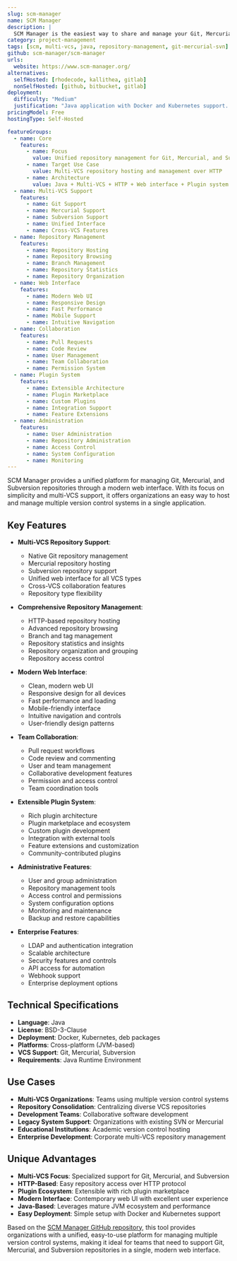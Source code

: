 ```yaml
---
slug: scm-manager
name: SCM Manager
description: |
  SCM Manager is the easiest way to share and manage your Git, Mercurial and Subversion repositories over HTTP. Built with Java, it provides a unified web interface for multiple version control systems with comprehensive repository management and collaboration features.
category: project-management
tags: [scm, multi-vcs, java, repository-management, git-mercurial-svn]
github: scm-manager/scm-manager
urls:
  website: https://www.scm-manager.org/
alternatives:
  selfHosted: [rhodecode, kallithea, gitlab]
  nonSelfHosted: [github, bitbucket, gitlab]
deployment:
  difficulty: "Medium"
  justification: "Java application with Docker and Kubernetes support. Requires JVM setup and proper configuration for multi-VCS environments."
pricingModel: Free
hostingType: Self-Hosted

featureGroups:
  - name: Core
    features:
      - name: Focus
        value: Unified repository management for Git, Mercurial, and Subversion
      - name: Target Use Case
        value: Multi-VCS repository hosting and management over HTTP
      - name: Architecture
        value: Java + Multi-VCS + HTTP + Web interface + Plugin system
  - name: Multi-VCS Support
    features:
      - name: Git Support
      - name: Mercurial Support
      - name: Subversion Support
      - name: Unified Interface
      - name: Cross-VCS Features
  - name: Repository Management
    features:
      - name: Repository Hosting
      - name: Repository Browsing
      - name: Branch Management
      - name: Repository Statistics
      - name: Repository Organization
  - name: Web Interface
    features:
      - name: Modern Web UI
      - name: Responsive Design
      - name: Fast Performance
      - name: Mobile Support
      - name: Intuitive Navigation
  - name: Collaboration
    features:
      - name: Pull Requests
      - name: Code Review
      - name: User Management
      - name: Team Collaboration
      - name: Permission System
  - name: Plugin System
    features:
      - name: Extensible Architecture
      - name: Plugin Marketplace
      - name: Custom Plugins
      - name: Integration Support
      - name: Feature Extensions
  - name: Administration
    features:
      - name: User Administration
      - name: Repository Administration
      - name: Access Control
      - name: System Configuration
      - name: Monitoring
---
```


SCM Manager provides a unified platform for managing Git, Mercurial, and Subversion repositories through a modern web interface. With its focus on simplicity and multi-VCS support, it offers organizations an easy way to host and manage multiple version control systems in a single application.

## Key Features

- **Multi-VCS Repository Support**:

  - Native Git repository management
  - Mercurial repository hosting
  - Subversion repository support
  - Unified web interface for all VCS types
  - Cross-VCS collaboration features
  - Repository type flexibility

- **Comprehensive Repository Management**:

  - HTTP-based repository hosting
  - Advanced repository browsing
  - Branch and tag management
  - Repository statistics and insights
  - Repository organization and grouping
  - Repository access control

- **Modern Web Interface**:

  - Clean, modern web UI
  - Responsive design for all devices
  - Fast performance and loading
  - Mobile-friendly interface
  - Intuitive navigation and controls
  - User-friendly design patterns

- **Team Collaboration**:

  - Pull request workflows
  - Code review and commenting
  - User and team management
  - Collaborative development features
  - Permission and access control
  - Team coordination tools

- **Extensible Plugin System**:

  - Rich plugin architecture
  - Plugin marketplace and ecosystem
  - Custom plugin development
  - Integration with external tools
  - Feature extensions and customization
  - Community-contributed plugins

- **Administrative Features**:

  - User and group administration
  - Repository management tools
  - Access control and permissions
  - System configuration options
  - Monitoring and maintenance
  - Backup and restore capabilities

- **Enterprise Features**:
  - LDAP and authentication integration
  - Scalable architecture
  - Security features and controls
  - API access for automation
  - Webhook support
  - Enterprise deployment options

## Technical Specifications

- **Language**: Java
- **License**: BSD-3-Clause
- **Deployment**: Docker, Kubernetes, deb packages
- **Platforms**: Cross-platform (JVM-based)
- **VCS Support**: Git, Mercurial, Subversion
- **Requirements**: Java Runtime Environment

## Use Cases

- **Multi-VCS Organizations**: Teams using multiple version control systems
- **Repository Consolidation**: Centralizing diverse VCS repositories
- **Development Teams**: Collaborative software development
- **Legacy System Support**: Organizations with existing SVN or Mercurial
- **Educational Institutions**: Academic version control hosting
- **Enterprise Development**: Corporate multi-VCS repository management

## Unique Advantages

- **Multi-VCS Focus**: Specialized support for Git, Mercurial, and Subversion
- **HTTP-Based**: Easy repository access over HTTP protocol
- **Plugin Ecosystem**: Extensible with rich plugin marketplace
- **Modern Interface**: Contemporary web UI with excellent user experience
- **Java-Based**: Leverages mature JVM ecosystem and performance
- **Easy Deployment**: Simple setup with Docker and Kubernetes support

Based on the [SCM Manager GitHub repository](https://github.com/scm-manager/scm-manager), this tool provides organizations with a unified, easy-to-use platform for managing multiple version control systems, making it ideal for teams that need to support Git, Mercurial, and Subversion repositories in a single, modern web interface.
